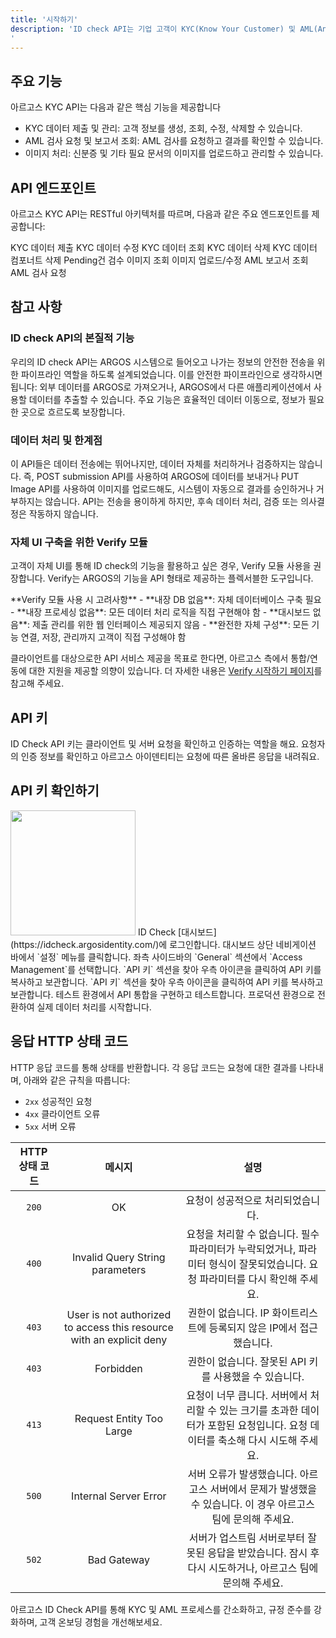 ```yaml
---
title: '시작하기'
description: 'ID check API는 기업 고객이 KYC(Know Your Customer) 및 AML(Anti-Money Laundering) 프로세스를 보다 체계적이고 효율적으로 관리할 수 있도록 설계된 솔루션입니다. 이 API는 기존 시스템과의 원활한 통합을 지원하며, 사용자 데이터를 안전하게 처리하고 관리할 수 있는 기능을 제공합니다.
'
---
```



## 주요 기능
아르고스 KYC API는 다음과 같은 핵심 기능을 제공합니다
- KYC 데이터 제출 및 관리: 고객 정보를 생성, 조회, 수정, 삭제할 수 있습니다.
- AML 검사 요청 및 보고서 조회: AML 검사를 요청하고 결과를 확인할 수 있습니다.
- 이미지 처리: 신분증 및 기타 필요 문서의 이미지를 업로드하고 관리할 수 있습니다.

## API 엔드포인트
아르고스 KYC API는 RESTful 아키텍처를 따르며, 다음과 같은 주요 엔드포인트를 제공합니다:

<CardGroup cols={3}>
  <Card title=" POST/Submission" icon="person-circle-plus" href="/api-reference/api-reference-guide/ko/post-submission">
  KYC 데이터 제출
  </Card>
  <Card title="PATCH/Submission" icon="person-chalkboard" href="/api-reference/api-reference-guide/ko/patch-submission">
  KYC 데이터 수정
  </Card>
  <Card title="GET/Submission" icon="person-circle-check" href="/api-reference/api-reference-guide/ko/get-submission">
  KYC 데이터 조회
  </Card>
  <Card title="DELETE/Submission" icon="person-circle-xmark" href="/api-reference/api-reference-guide/ko/delete-submission">
  KYC 데이터 삭제
  </Card>
  <Card title="PARTIAL-DELETE/Submission" icon="person-circle-xmark" href="/api-reference/api-reference-guide/ko/partial-delete-submission">
    KYC 데이터 컴포너트 삭제
  </Card>
  <Card title="REVIEW/Submission" icon="radar" href="/api-reference/api-reference-guide/ko/post-aml">
    Pending건 검수
  </Card>
  <Card title="GET/Image" icon="image" href="/api-reference/api-reference-guide/ko/get-image">
    이미지 조회
  </Card>
  <Card title="PUT/Image" icon="images" href="/api-reference/api-reference-guide/ko/put-image">
    이미지 업로드/수정
  </Card>
  <Card title="GET/Report/AML" icon="file-chart-column" href="/api-reference/api-reference-guide/ko/get-aml-report">
    AML 보고서 조회
  </Card>
  <Card title="POST/AML" icon="radar" href="/api-reference/api-reference-guide/ko/post-aml">
    AML 검사 요청
  </Card>
</CardGroup>

## 참고 사항

### ID check API의 본질적 기능
우리의 ID check API는 ARGOS 시스템으로 들어오고 나가는 정보의 안전한 전송을 위한 파이프라인 역할을 하도록 설계되었습니다. 이를 안전한 파이프라인으로 생각하시면 됩니다: 외부 데이터를 ARGOS로 가져오거나, ARGOS에서 다른 애플리케이션에서 사용할 데이터를 추출할 수 있습니다. 주요 기능은 효율적인 데이터 이동으로, 정보가 필요한 곳으로 흐르도록 보장합니다.

### 데이터 처리 및 한계점
이 API들은 데이터 전송에는 뛰어나지만, 데이터 자체를 처리하거나 검증하지는 않습니다. 즉, POST submission API를 사용하여 ARGOS에 데이터를 보내거나 PUT Image API를 사용하여 이미지를 업로드해도, 시스템이 자동으로 결과를 승인하거나 거부하지는 않습니다. API는 전송을 용이하게 하지만, 후속 데이터 처리, 검증 또는 의사결정은 작동하지 않습니다.

### 자체 UI 구축을 위한 Verify 모듈
고객이 자체 UI를 통해 ID check의 기능을 활용하고 싶은 경우, Verify 모듈 사용을 권장합니다. Verify는 ARGOS의 기능을 API 형태로 제공하는 플렉서블한 도구입니다.

<Warning>
**Verify 모듈 사용 시 고려사항**
- **내장 DB 없음**: 자체 데이터베이스 구축 필요
- **내장 프로세싱 없음**: 모든 데이터 처리 로직을 직접 구현해야 함
- **대시보드 없음**: 제출 관리를 위한 웹 인터페이스 제공되지 않음
- **완전한 자체 구성**: 모든 기능 연결, 저장, 관리까지 고객이 직접 구성해야 함

클라이언트를 대상으로한 API 서비스 제공을 목표로 한다면, 아르고스 측에서 통합/연동에 대한 지원을 제공할 의향이 있습니다. 더 자세한 내용은 [Verify 시작하기 페이지](https://dev.argosidentity.com/verify/getting-started)를 참고해 주세요.
</Warning>

## API 키
ID Check API 키는 클라이언트 및 서버 요청을 확인하고 인증하는 역할을 해요. 요청자의 인증 정보를 확인하고 아르고스 아이덴티티는 요청에 따른 올바른 응답을 내려줘요.





## API 키 확인하기

<img height="200" src="/images/api-reference/api-key.png" />
<Steps>
  <Step title="대시보드 로그인">
    ID Check [대시보드](https://idcheck.argosidentity.com/)에 로그인합니다.
  </Step>
  <Step title="설정 메뉴 접근">
    대시보드 상단 네비게이션 바에서 `설정` 메뉴를 클릭합니다.
  </Step>
  <Step title="Access Management 페이지 이동">
    좌측 사이드바의 `General` 섹션에서 `Access Management`를 선택합니다.
  </Step>
  <Step title="웹훅 URL 입력">
    `API 키` 섹션을 찾아 우측 아이콘을 클릭하여 API 키를 복사하고 보관합니다.
  </Step>
  <Step title="요청 헤더 구조">
    `API 키` 섹션을 찾아 우측 아이콘을 클릭하여 API 키를 복사하고 보관합니다.
  </Step>
  <Step title="API 통합 구현">
    테스트 환경에서 API 통합을 구현하고 테스트합니다.
  </Step>
  <Step title="프로덕션 환경으로 전환">
    프로덕션 환경으로 전환하여 실제 데이터 처리를 시작합니다.
  </Step>
</Steps>

## 응답 HTTP 상태 코드

HTTP 응답 코드를 통해 상태를 반환합니다. 각 응답 코드는 요청에 대한 결과를 나타내며, 아래와 같은 규칙을 따릅니다:

- `2xx`  성공적인 요청
- `4xx`  클라이언트 오류
- `5xx`  서버 오류


| HTTP 상태 코드 | 메시지 | 설명 |
| :---: | :----: | :----: |
| `200` | OK     | 요청이 성공적으로 처리되었습니다. |
| `400` | Invalid Query String parameters  |  요청을 처리할 수 없습니다. 필수 파라미터가 누락되었거나, 파라미터 형식이 잘못되었습니다. 요청 파라미터를 다시 확인해 주세요. |
| `403` | User is not authorized to access this resource with an explicit deny | 권한이 없습니다. IP 화이트리스트에 등록되지 않은 IP에서 접근했습니다. | 
| `403` | Forbidden | 권한이 없습니다. 잘못된 API 키를 사용했을 수 있습니다.| 
| `413` | Request Entity Too Large | 요청이 너무 큽니다. 서버에서 처리할 수 있는 크기를 초과한 데이터가 포함된 요청입니다. 요청 데이터를 축소해 다시 시도해 주세요.| 
| `500` | Internal Server Error | 서버 오류가 발생했습니다. 아르고스 서버에서 문제가 발생했을 수 있습니다. 이 경우 아르고스 팀에 문의해 주세요.| 
| `502` | Bad Gateway | 서버가 업스트림 서버로부터 잘못된 응답을 받았습니다. 잠시 후 다시 시도하거나, 아르고스 팀에 문의해 주세요. | 


아르고스 ID Check API를 통해 KYC 및 AML 프로세스를 간소화하고, 규정 준수를 강화하며, 고객 온보딩 경험을 개선해보세요.